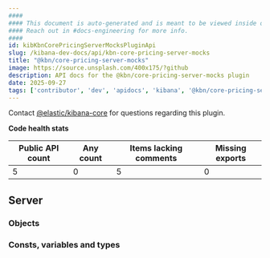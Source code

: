 ```yaml
---
####
#### This document is auto-generated and is meant to be viewed inside our experimental, new docs system.
#### Reach out in #docs-engineering for more info.
####
id: kibKbnCorePricingServerMocksPluginApi
slug: /kibana-dev-docs/api/kbn-core-pricing-server-mocks
title: "@kbn/core-pricing-server-mocks"
image: https://source.unsplash.com/400x175/?github
description: API docs for the @kbn/core-pricing-server-mocks plugin
date: 2025-09-27
tags: ['contributor', 'dev', 'apidocs', 'kibana', '@kbn/core-pricing-server-mocks']
---
```




Contact [@elastic/kibana-core](https://github.com/orgs/elastic/teams/kibana-core) for questions regarding this plugin.

**Code health stats**

| Public API count  | Any count | Items lacking comments | Missing exports |
|-------------------|-----------|------------------------|-----------------|
| 5 | 0 | 5 | 0 |

## Server

### Objects
<DocDefinitionList data={kbnCorePricingServerMocksObj.server.objects}/>

### Consts, variables and types
<DocDefinitionList data={kbnCorePricingServerMocksObj.server.misc}/>

